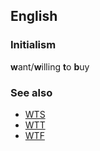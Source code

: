 ==English==
===Initialism===
'''w'''ant/'''w'''illing '''t'''o '''b'''uy

===See also===
*[[WTS]]
*[[WTT]]
*[[WTF]]